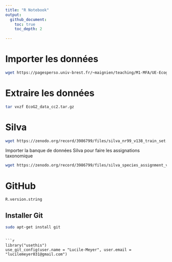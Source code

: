 ```yaml
---
title: "R Notebook"
output: 
  github_document:
    toc: true
    toc_depth: 2
  
---
```

# Importer les données
```bash
wget https://pagesperso.univ-brest.fr/~maignien/teaching/M1-MFA/UE-Ecogenomique2/EcoG2_data_cc2.tar.gz
```

# Extraire les données
```bash
tar vxzf EcoG2_data_cc2.tar.gz
```

# Silva
```bash
wget https://zenodo.org/record/3986799/files/silva_nr99_v138_train_set.fa.gz
```
Importer la banque de données Silva pour faire les assignations taxonomique

```bash
wget https://zenodo.org/record/3986799/files/silva_species_assignment_v138.fa.gz
```
# GitHub

```r
R.version.string
```

## Installer Git
```bash
sudo apt-get install git
```
```

```r
library("usethis")
use_git_config(user.name = "Lucile-Meyer", user.email = "lucilemeyer031@gmail.com")
```

